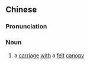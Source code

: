 {{also|毡车}}
==Chinese==
{{zh-forms|s=毡车}}

===Pronunciation===
{{zh-pron
|m=zhānchē
|cat=n
}}

===Noun===
{{zh-noun}}

# {{lb|zh|archaic}} a [[carriage]] [[with]] a [[felt]] [[canopy]]